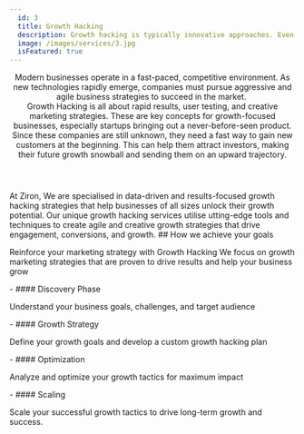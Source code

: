 ```yaml
---
  id: 3
  title: Growth Hacking
  description: Growth hacking is typically innovative approaches. Even though a growth team might be focused on increasing sales, they are focused on business growth, no matter what. Many growth hacking strategies focus on designing a product or service based on what customers are asking for. With online data analytics, programming, and automation, it is possible for a growth hacking team to get your product in front of a lot of people without spending a lot of money.
  image: /images/services/3.jpg
  isFeatured: true
---
```


<Header title="Growth Hacking">
  Modern businesses operate in a fast-paced, competitive environment. As new
  technologies rapidly emerge, companies must pursue aggressive and agile
  business strategies to succeed in the market. 
  <br />
  Growth Hacking is all about rapid results, user testing, and creative
  marketing strategies. These are key concepts for growth-focused businesses,
  especially startups bringing out a never-before-seen product. Since these
  companies are still unknown, they need a fast way to gain new customers at the
  beginning. This can help them attract investors, making their future growth
  snowball and sending them on an upward trajectory.
</Header>

<AboutCard title="Growth Hacking">
 At Ziron, We are specialised in data-driven and results-focused growth hacking strategies that help businesses of all sizes unlock their growth potential. Our unique growth hacking services utilise utting-edge tools and techniques to create agile and creative growth strategies that drive engagement, conversions, and growth.

</AboutCard>

<TwoColumn>
## How we achieve your goals

</TwoColumn>

<TwoColumn>

Reinforce your marketing strategy with Growth Hacking We focus on growth marketing strategies that are proven to drive results and help your business grow

</TwoColumn>

<TwoColumn>
- #### Discovery Phase

Understand your business goals, challenges, and target audience

</TwoColumn>
<TwoColumn>
- #### Growth Strategy

Define your growth goals and develop a custom growth hacking plan

</TwoColumn>
<TwoColumn>
- #### Optimization

Analyze and optimize your growth tactics for maximum impact

</TwoColumn>
<TwoColumn>
- #### Scaling

Scale your successful growth tactics to drive long-term growth and success.

</TwoColumn>
